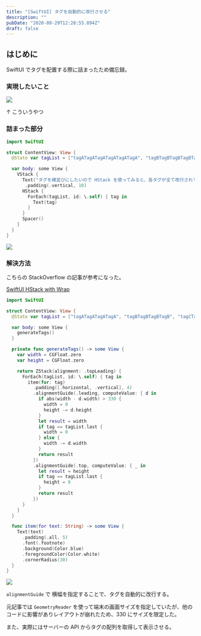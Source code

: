 ```yaml
---
title: "[SwiftUI] タグを自動的に改行させる"
description: ""
pubDate: "2020-09-29T12:28:55.894Z"
draft: false
---
```


## はじめに

SwiftUI でタグを配置する際に詰まったため備忘録。

### 実現したいこと

![](/2020-09-29-21-59-43.png)

↑ こういうやつ

### 詰まった部分

```swift
import SwiftUI

struct ContentView: View {
  @State var tagList = ["tagATagATagATagATagATagA", "tagBTagBTagBTagBTagBTagB", "tagCTagCTagCTagCTagCTagC", "tagDTagDTagDTagDTagDTagD"]

  var body: some View {
    VStack {
      Text("タグを横並びにしたいので HStack を使ってみると、各タグが全て改行されてしまい不自然")
       .padding(.vertical, 10)
      HStack {
        ForEach(tagList, id: \.self) { tag in
          Text(tag)
        }
      }
      Spacer()
    }
  }
}
```

![](/2020-09-29-23-45-10.png)

### 解決方法

こちらの StackOverflow の記事が参考になった。

[SwiftUI HStack with Wrap](https://stackoverflow.com/questions/58842453/swiftui-hstack-with-wrap)

```swift
import SwiftUI

struct ContentView: View {
  @State var tagList = ["tagATagATagATagA", "tagBTagBTagBTagB", "tagCTagCTagCTagC", "tagDTagDTagDTagDTagDTagD"]

  var body: some View {
    generateTags()
  }

  private func generateTags() -> some View {
    var width = CGFloat.zero
    var height = CGFloat.zero

    return ZStack(alignment: .topLeading) {
      ForEach(tagList, id: \.self) { tag in
        item(for: tag)
          .padding([.horizontal, .vertical], 4)
          .alignmentGuide(.leading, computeValue: { d in
            if abs(width - d.width) > 330 {
              width = 0
              height -= d.height
            }
            let result = width
            if tag == tagList.last {
              width = 0
            } else {
              width -= d.width
            }
            return result
          })
          .alignmentGuide(.top, computeValue: { _ in
            let result = height
            if tag == tagList.last {
              height = 0
            }
            return result
          })
      }
    }
  }

  func item(for text: String) -> some View {
    Text(text)
      .padding(.all, 5)
      .font(.footnote)
      .background(Color.blue)
      .foregroundColor(Color.white)
      .cornerRadius(30)
  }
}
```

![](/2020-09-29-23-56-47.png)

`alignmentGuide` で 横幅を指定することで、タグを自動的に改行する。

元記事では `GeometryReader` を使って端末の画面サイズを指定していたが、他のコードに影響がありレイアウトが崩れたため、330 にサイズを限定した。

また、実際にはサーバーの API からタグの配列を取得して表示させる。
